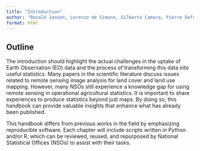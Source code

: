 ```yaml
---
title: "Introduction"
author: "Ronald Jansen, Lorenzo de Simone, Gilberto Camara, Pierre Defourny"
format: html
---
```


## Outline

The introduction should highlight the actual challenges in the uptake of Earth Observation (EO) data and the process of transforming this data into useful statistics. Many papers in the scientific literature discuss issues related to remote sensing image analysis for land cover and land use mapping. However, many NSOs still experience a knowledge gap for using remote sensing in operational agricultural statistics. It is important to share experiences to produce statistics beyond just maps. By doing so, this handbook can provide valuable insights that enhance what has already been published.

This handbook differs from previous works in the field by emphasizing reproducible software. Each chapter will include scripts written in Python and/or R, which can be reviewed, reused, and repurposed by National Statistical Offices (NSOs) to assist with their tasks.


